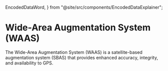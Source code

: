   EncodedDataWord,
} from "@site/src/components/EncodedDataExplainer";

# Wide-Area Augmentation System (WAAS)

The Wide-Area Augmentation System (WAAS) is a satellite-based augmentation system
(SBAS) that provides enhanced accuracy, integrity, and availability to GPS.
